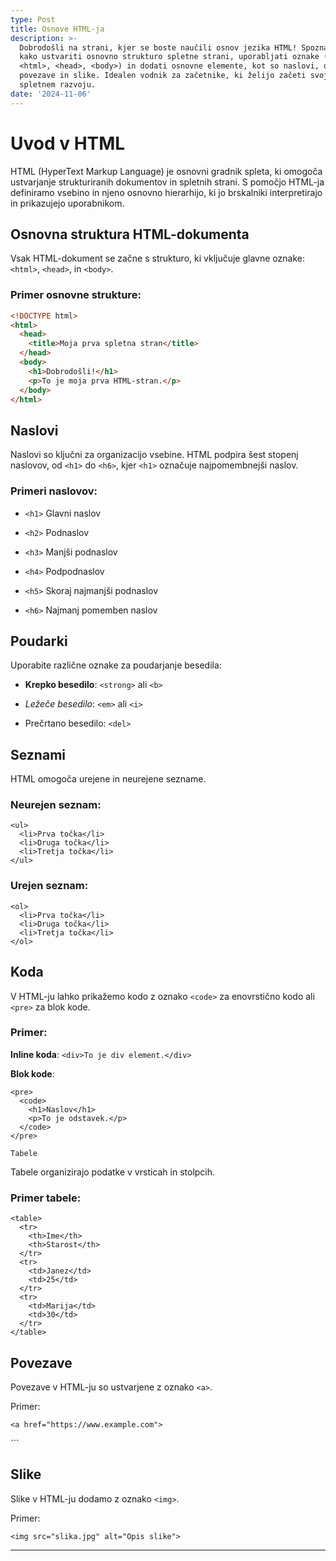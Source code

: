 ```yaml
---
type: Post
title: Osnove HTML-ja
description: >-
  Dobrodošli na strani, kjer se boste naučili osnov jezika HTML! Spoznali boste,
  kako ustvariti osnovno strukturo spletne strani, uporabljati oznake (npr.
  <html>, <head>, <body>) in dodati osnovne elemente, kot so naslovi, odstavki,
  povezave in slike. Idealen vodnik za začetnike, ki želijo začeti svojo pot v
  spletnem razvoju.
date: '2024-11-06'
---
```

# Uvod v HTML

HTML (HyperText Markup Language) je osnovni gradnik spleta, ki omogoča ustvarjanje strukturiranih dokumentov in spletnih strani. S pomočjo HTML-ja definiramo vsebino in njeno osnovno hierarhijo, ki jo brskalniki interpretirajo in prikazujejo uporabnikom.

## Osnovna struktura HTML-dokumenta

Vsak HTML-dokument se začne s strukturo, ki vključuje glavne oznake: `<html>`, `<head>`, in `<body>`.

### Primer osnovne strukture:

```html
<!DOCTYPE html>
<html>
  <head>
    <title>Moja prva spletna stran</title>
  </head>
  <body>
    <h1>Dobrodošli!</h1>
    <p>To je moja prva HTML-stran.</p>
  </body>
</html>
```

## Naslovi

Naslovi so ključni za organizacijo vsebine. HTML podpira šest stopenj naslovov, od `<h1>` do `<h6>`, kjer `<h1>` označuje najpomembnejši naslov.

### Primeri naslovov:

*   `<h1>` Glavni naslov

*   `<h2>` Podnaslov

*   `<h3>` Manjši podnaslov

*   `<h4>` Podpodnaslov

*   `<h5>` Skoraj najmanjši podnaslov

*   `<h6>` Najmanj pomemben naslov

## Poudarki

Uporabite različne oznake za poudarjanje besedila:

*   **Krepko besedilo**: `<strong>` ali `<b>`

*   *Ležeče besedilo*: `<em>` ali `<i>`

*   Prečrtano besedilo: `<del>`

## Seznami

HTML omogoča urejene in neurejene sezname.

### Neurejen seznam:

```
<ul>
  <li>Prva točka</li>
  <li>Druga točka</li>
  <li>Tretja točka</li>
</ul>
```

### Urejen seznam:

```
<ol>
  <li>Prva točka</li>
  <li>Druga točka</li>
  <li>Tretja točka</li>
</ol>
```

## Koda

V HTML-ju lahko prikažemo kodo z oznako `<code>` za enovrstično kodo ali `<pre>` za blok kode.

### Primer:

**Inline koda**: `<div>To je div element.</div>`

**Blok kode**:

```
<pre>
  <code>
    <h1>Naslov</h1>
    <p>To je odstavek.</p>
  </code>
</pre>
```

```
Tabele
```

Tabele organizirajo podatke v vrsticah in stolpcih.

### Primer tabele:

```
<table>
  <tr>
    <th>Ime</th>
    <th>Starost</th>
  </tr>
  <tr>
    <td>Janez</td>
    <td>25</td>
  </tr>
  <tr>
    <td>Marija</td>
    <td>30</td>
  </tr>
</table>
```

## Povezave

Povezave v HTML-ju so ustvarjene z oznako `<a>`.

Primer:

```
<a href="https://www.example.com">
``````
</a>
```

## Slike

Slike v HTML-ju dodamo z oznako `<img>`.

Primer:

```
<img src="slika.jpg" alt="Opis slike">
```

***

